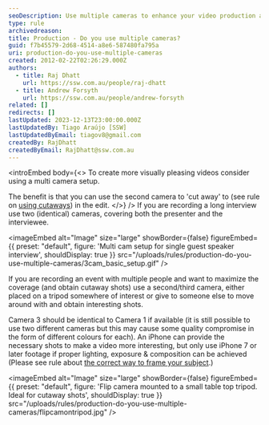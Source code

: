 ```yaml
---
seoDescription: Use multiple cameras to enhance your video production and create visually appealing videos with cutaways, interviews, and event coverage.
type: rule
archivedreason:
title: Production - Do you use multiple cameras?
guid: f7b45579-2d68-4514-a8e6-587480fa795a
uri: production-do-you-use-multiple-cameras
created: 2012-02-22T02:26:29.000Z
authors:
  - title: Raj Dhatt
    url: https://ssw.com.au/people/raj-dhatt
  - title: Andrew Forsyth
    url: https://ssw.com.au/people/andrew-forsyth
related: []
redirects: []
lastUpdated: 2023-12-13T23:00:00.000Z
lastUpdatedBy: Tiago Araújo [SSW]
lastUpdatedByEmail: tiagov8@gmail.com
createdBy: RajDhatt
createdByEmail: RajDhatt@ssw.com.au
---
```


<introEmbed
  body={<>
To create more visually pleasing videos consider using a multi camera setup.

The benefit is that you can use the second camera to 'cut away' to (see rule on [using cutaways](/use-cutaways)) in the edit.
  </>}
/>
If you are recording a long interview use two (identical) cameras, covering both the presenter and the interviewee.


<imageEmbed
  alt="Image"
  size="large"
  showBorder={false}
  figureEmbed={{
    preset: "default",
    figure: 'Multi cam setup for single guest speaker interview',
    shouldDisplay: true
  }}
  src="/uploads/rules/production-do-you-use-multiple-cameras/3cam_basic_setup.gif"
/>

If you are recording an event with multiple people and want to maximize the coverage (and obtain cutaway shots) use a second/third camera, either placed on a tripod somewhere of interest or give to someone else to move around with and obtain interesting shots.

Camera 3 should be identical to Camera 1 if available (it is still possible to use two different cameras but this may cause some quality compromise in the form of different colours for each). An iPhone can provide the necessary shots to make a video more interesting, but only use iPhone 7 or later footage if proper lighting, exposure & composition can be achieved (Please see rule about [the correct way to frame your subject](/production-do-you-know-the-correct-way-to-frame-your-subject).)


<imageEmbed
  alt="Image"
  size="large"
  showBorder={false}
  figureEmbed={{
    preset: "default",
    figure: 'Flip camera mounted to a small table top tripod. Ideal for cutaway shots',
    shouldDisplay: true
  }}
  src="/uploads/rules/production-do-you-use-multiple-cameras/flipcamontripod.jpg"
/>
